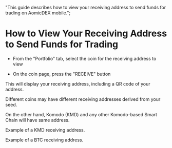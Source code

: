   "This guide describes how to view your receiving address to send funds for trading on AomicDEX mobile.";


# How to View Your Receiving Address to Send Funds for Trading

- From the "Portfolio" tab, select the coin for the receiving address to view

<OptimizedImage
  title="How to View Your Receiving Address to Send Funds for Trading"
  src={howToView1}
  classNaming="w-full"
  alt="How to View Your Receiving Address to Send Funds for Trading"
/>

- On the coin page, press the "RECEIVE" button

This will display your receiving address, including a QR code of your address.

Different coins may have different receiving addresses derived from your seed.

On the other hand, Komodo (KMD) and any other Komodo-based Smart Chain will have same address.

<OptimizedImage
  title="How to View Your Receiving Address to Send Funds for Trading"
  src={howToView2}
  classNaming="w-full"
  alt="How to View Your Receiving Address to Send Funds for Trading"
/>

Example of a KMD receiving address.

<OptimizedImage
  title="How to View Your Receiving Address to Send Funds for Trading"
  src={howToView3}
  classNaming="w-full"
  alt="How to View Your Receiving Address to Send Funds for Trading"
/>

Example of a BTC receiving address.

<OptimizedImage
  title="How to View Your Receiving Address to Send Funds for Trading"
  src={howToView4}
  classNaming="w-full"
  alt="How to View Your Receiving Address to Send Funds for Trading"
/>
